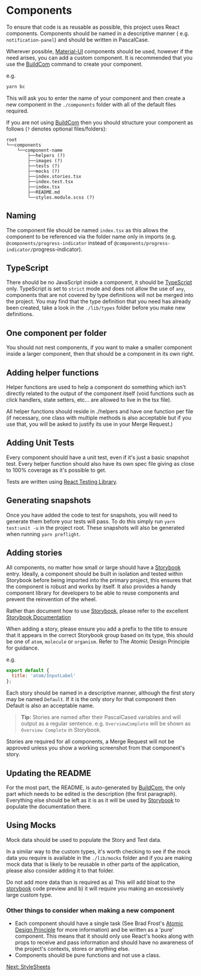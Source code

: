 
<Meta title="Docs/Coding Guidelines/Components" />

# Components

To ensure that code is as reusable as possible, this project uses React
components. Components should be named in a descriptive manner
( e.g. `notification-panel`) and should be written in PascalCase.

Wherever possible, [Material-UI] components should be used, however if the need
arises, you can add a custom component. It is recommended that you use the
[BuildCom] command to create your component.

e.g.

```bash
yarn bc
```

This will ask you to enter the name of your component and then create a new
component in the `./components` folder with all of the default files required.

If you are not using [BuildCom] then you should structure your component as
follows (`?` denotes optional files/folders):

```asciidoc
root
└──components
    └──component-name
        ├──helpers (?)
        ├──images (?)
        ├──tests (?)
        ├──mocks (?)
        ├──index.stories.tsx
        ├──index.test.tsx
        ├──index.tsx
        ├──README.md
        └──styles.module.scss (?)
```

## Naming

The component file should be named `index.tsx` as this allows the component to
be referenced via the folder name only in imports (e.g.
`@components/progress-indicator` instead of `@components/progress-indicator/`progress-indicator).

## TypeScript

There should be no JavaScript inside a component, it should be [TypeScript]
only. TypeScript is set to `strict` mode and does not allow the use of `any`,
components that are not covered by type definitions will not be merged into the
project. You may find that the type definition that you need has already been
created, take a look in the `./lib/types` folder before you make new definitions.

## One component per folder

You should not nest components, if you want to make a smaller component inside
a larger component, then that should be a component in its own right.

## Adding helper functions

Helper functions are used to help a component do something which isn't directly
related to the output of the component itself (void functions such as click
handlers, state setters, etc... are allowed to live in the tsx file).

All helper functions should reside in ./helpers and have one function per file
(if necessary, one class with multiple methods is also acceptable but if you use
that, you will be asked to justify its use in your Merge Request.)

## Adding Unit Tests

Every component should have a unit test, even if it's just a basic snapshot test.
Every helper function should also have its own spec file giving as close to
100% coverage as it's possible to get.

Tests are written using [React Testing Library].

## Generating snapshots

Once you have added the code to test for snapshots, you will need to generate
them before your tests will pass. To do this simply run `yarn test:unit -u` in
the project root. These snapshots will also be generated when running
`yarn preflight`.

## Adding stories

All components, no matter how small or large should have a [Storybook] entry.
Ideally, a component should be built in isolation and tested within Storybook
before being imported into the primary project, this ensures that the component
is robust and works by itself. It also provides a handy component library for
developers to be able to reuse components and prevent the reinvention of the
wheel.

Rather than document how to use [Storybook], please refer to the excellent
[Storybook Documentation]

When adding a story, please ensure you add a prefix to the title to ensure that
it appears in the correct Storybook group based on its type, this should be one
of `atom`, `molecule` or `organism`. Refer to The Atomic Design Principle for
guidance.

e.g.

```js
export default {
  title: 'atom/InputLabel'
};
```

Each story should be named in a descriptive manner, although the first story may
be named `Default`. If it is the only story for that component then Default is
also an acceptable name.

> **Tip:** Stories are named after their PascalCased variables and will output
> as a regular sentence. e.g. `OverviewComplete` will be shown as
> `Overview Complete` in Storybook.

Stories are required for all components, a Merge Request will not be approved
unless you show a working screenshot from that component's story.

## Updating the README

For the most part, the README, is auto-generated by [BuildCom], the only part
which needs to be edited is the description (the first paragraph). Everything
else should be left as it is as it will be used by [Storybook] to populate the
documentation there.

## Using Mocks

Mock data should be used to populate the Story and Test data.

In a similar way to the custom types, it's worth checking to see if the mock
data you require is available in the `./lib/mocks` folder and if you are making
mock data that is likely to be reusable in other parts of the application,
please also consider adding it to that folder.

Do not add more data than is required as a) This will add bloat to the
[storybook] code preview and b) it will require you making an excessively
large custom type.

### Other things to consider when making a new component

- Each component should have a single task (See Brad Frost's
  [Atomic Design Principle] for more information) and be written as a 'pure'
  component. This means that it should only use React's hooks along with props to
  receive and pass information and should have no awareness of the project's
  contexts, stores or anything else.
- Components should be pure functions and not use a class.

[Next: StyleSheets](?path=/story/docs-coding-guidelines-stylesheets--page)

[material-ui]: https://mui.com/ 'Material-UI'
[buildcom]: https://www.npmjs.com/package/buildcom 'BuildCom'
[typescript]: https://www.typescriptlang.org 'TypeScript'
[react testing library]: https://testing-library.com/docs/react-testing-library/intro 'React Testing Library'
[storybook]: https://storybook.js.org/ 'Storybook'
[storybook documentation]: https://storybook.js.org/docs/react/get-started/introduction 'Storybook Documentation'
[ atomic design principle]: https://bradfrost.com/blog/post/atomic-web-design/ 'Atomic Design Principle'
